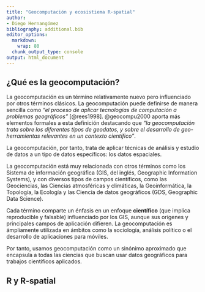 ---
title: "Geocomputación y ecosistiema R-spatial"
author:
- Diego Hernangómez
bibliography: additional.bib
editor_options:
  markdown:
    wrap: 80
  chunk_output_type: console
output: html_document
---

## ¿Qué es la geocomputación?

La geocomputación es un término relativamente nuevo pero influenciado por otros términos clásicos.
La geocomputación puede definirse de manera sencilla como *"el proceso de
aplicar tecnologías de computación a problemas geográficos"* [@rees1998].
@geocompu2000 aporta más elementos formales a esta definición destacando que
*"la geocomputación trata sobre los diferentes tipos de geodatos, y sobre el
desarrollo de geo-herramientas relevantes en un contexto científico"*.

La geocomputación, por tanto, trata de aplicar técnicas de análisis y estudio de
datos a un tipo de datos específicos: los datos espaciales.

La geocomputación está muy relacionada con otros términos como los Sistema de
información geográfica (GIS, del inglés, Geographic Information Systems), 
y con diversos tipos de campos científicos, como
las Geociencias, las Ciencias atmosféricas y climáticas, la Geoinformática, la Topología, la
Ecología y las Ciencia de datos geográficos (GDS, Geographic Data Science).

Cada término comparte un énfasis en un enfoque **científico** (que implica reproducible y falsable) 
influenciado por los GIS, aunque sus orígenes y principales campos de aplicación difieren. La geocomputación es
ámpliamente utilizada en ámbitos como la sociología, análisis político o el desarrollo de aplicaciones para móviles.

Por tanto, usamos geocomputación como un sinónimo aproximado que encapsula a todas las ciencias que buscan usar datos geográficos para trabajos científicos aplicados.


## R y R-spatial

